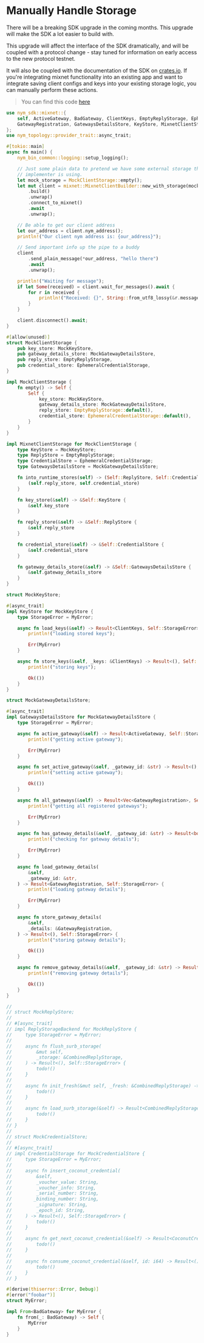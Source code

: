 # Manually Handle Storage


<Callout type="warning">
  There will be a breaking SDK upgrade in the coming months. This upgrade will make the SDK a lot easier to build with.

This upgrade will affect the interface of the SDK dramatically, and will be coupled with a protocol change - stay tuned for information on early access to the new protocol testnet.

It will also be coupled with the documentation of the SDK on [crates.io](https://crates.io/).
</Callout>
If you're integrating mixnet functionality into an existing app and want to integrate saving client configs and keys into your existing storage logic, you can manually perform these actions.

> You can find this code [here](https://github.com/nymtech/nym/blob/master/sdk/rust/nym-sdk/examples/manually_handle_storage.rs)

```rust
use nym_sdk::mixnet::{
    self, ActiveGateway, BadGateway, ClientKeys, EmptyReplyStorage, EphemeralCredentialStorage,
    GatewayRegistration, GatewaysDetailsStore, KeyStore, MixnetClientStorage, MixnetMessageSender,
};
use nym_topology::provider_trait::async_trait;

#[tokio::main]
async fn main() {
    nym_bin_common::logging::setup_logging();

    // Just some plain data to pretend we have some external storage that the application
    // implementer is using.
    let mock_storage = MockClientStorage::empty();
    let mut client = mixnet::MixnetClientBuilder::new_with_storage(mock_storage)
        .build()
        .unwrap()
        .connect_to_mixnet()
        .await
        .unwrap();

    // Be able to get our client address
    let our_address = client.nym_address();
    println!("Our client nym address is: {our_address}");

    // Send important info up the pipe to a buddy
    client
        .send_plain_message(*our_address, "hello there")
        .await
        .unwrap();

    println!("Waiting for message");
    if let Some(received) = client.wait_for_messages().await {
        for r in received {
            println!("Received: {}", String::from_utf8_lossy(&r.message));
        }
    }

    client.disconnect().await;
}

#[allow(unused)]
struct MockClientStorage {
    pub key_store: MockKeyStore,
    pub gateway_details_store: MockGatewayDetailsStore,
    pub reply_store: EmptyReplyStorage,
    pub credential_store: EphemeralCredentialStorage,
}

impl MockClientStorage {
    fn empty() -> Self {
        Self {
            key_store: MockKeyStore,
            gateway_details_store: MockGatewayDetailsStore,
            reply_store: EmptyReplyStorage::default(),
            credential_store: EphemeralCredentialStorage::default(),
        }
    }
}

impl MixnetClientStorage for MockClientStorage {
    type KeyStore = MockKeyStore;
    type ReplyStore = EmptyReplyStorage;
    type CredentialStore = EphemeralCredentialStorage;
    type GatewaysDetailsStore = MockGatewayDetailsStore;

    fn into_runtime_stores(self) -> (Self::ReplyStore, Self::CredentialStore) {
        (self.reply_store, self.credential_store)
    }

    fn key_store(&self) -> &Self::KeyStore {
        &self.key_store
    }

    fn reply_store(&self) -> &Self::ReplyStore {
        &self.reply_store
    }

    fn credential_store(&self) -> &Self::CredentialStore {
        &self.credential_store
    }

    fn gateway_details_store(&self) -> &Self::GatewaysDetailsStore {
        &self.gateway_details_store
    }
}

struct MockKeyStore;

#[async_trait]
impl KeyStore for MockKeyStore {
    type StorageError = MyError;

    async fn load_keys(&self) -> Result<ClientKeys, Self::StorageError> {
        println!("loading stored keys");

        Err(MyError)
    }

    async fn store_keys(&self, _keys: &ClientKeys) -> Result<(), Self::StorageError> {
        println!("storing keys");

        Ok(())
    }
}

struct MockGatewayDetailsStore;

#[async_trait]
impl GatewaysDetailsStore for MockGatewayDetailsStore {
    type StorageError = MyError;

    async fn active_gateway(&self) -> Result<ActiveGateway, Self::StorageError> {
        println!("getting active gateway");

        Err(MyError)
    }

    async fn set_active_gateway(&self, _gateway_id: &str) -> Result<(), Self::StorageError> {
        println!("setting active gateway");

        Ok(())
    }

    async fn all_gateways(&self) -> Result<Vec<GatewayRegistration>, Self::StorageError> {
        println!("getting all registered gateways");

        Err(MyError)
    }

    async fn has_gateway_details(&self, _gateway_id: &str) -> Result<bool, Self::StorageError> {
        println!("checking for gateway details");

        Err(MyError)
    }

    async fn load_gateway_details(
        &self,
        _gateway_id: &str,
    ) -> Result<GatewayRegistration, Self::StorageError> {
        println!("loading gateway details");

        Err(MyError)
    }

    async fn store_gateway_details(
        &self,
        _details: &GatewayRegistration,
    ) -> Result<(), Self::StorageError> {
        println!("storing gateway details");

        Ok(())
    }

    async fn remove_gateway_details(&self, _gateway_id: &str) -> Result<(), Self::StorageError> {
        println!("removing gateway details");

        Ok(())
    }
}

//
// struct MockReplyStore;
//
// #[async_trait]
// impl ReplyStorageBackend for MockReplyStore {
//     type StorageError = MyError;
//
//     async fn flush_surb_storage(
//         &mut self,
//         _storage: &CombinedReplyStorage,
//     ) -> Result<(), Self::StorageError> {
//         todo!()
//     }
//
//     async fn init_fresh(&mut self, _fresh: &CombinedReplyStorage) -> Result<(), Self::StorageError> {
//         todo!()
//     }
//
//     async fn load_surb_storage(&self) -> Result<CombinedReplyStorage, Self::StorageError> {
//         todo!()
//     }
// }
//
// struct MockCredentialStore;
//
// #[async_trait]
// impl CredentialStorage for MockCredentialStore {
//     type StorageError = MyError;
//
//     async fn insert_coconut_credential(
//         &self,
//         _voucher_value: String,
//         _voucher_info: String,
//         _serial_number: String,
//        _binding_number: String,
//         _signature: String,
//         _epoch_id: String,
//     ) -> Result<(), Self::StorageError> {
//         todo!()
//     }
//
//     async fn get_next_coconut_credential(&self) -> Result<CoconutCredential, Self::StorageError> {
//         todo!()
//     }
//
//     async fn consume_coconut_credential(&self, id: i64) -> Result<(), Self::StorageError> {
//         todo!()
//     }
// }

#[derive(thiserror::Error, Debug)]
#[error("foobar")]
struct MyError;

impl From<BadGateway> for MyError {
    fn from(_: BadGateway) -> Self {
        MyError
    }
}
```
